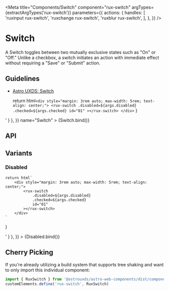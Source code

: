 
<Meta
    title="Components/Switch"
    component="rux-switch"
    argTypes={extractArgTypes('rux-switch')}
    parameters={{
        actions: {
            handles: [
                'ruxinput rux-switch',
                'ruxchange rux-switch',
                'ruxblur rux-switch',
            ],
        },
    }}
/>

# Switch

A Switch toggles between two mutually exclusive states such as "On" or "Off." Unlike a checkbox, a switch initiates an action with immediate effect without requiring a "Save" or "Submit" action.

## Guidelines

-   [Astro UXDS: Switch](http://www.astrouxds.com/ui-components/switch)

    return html`
        <div style="margin: 3rem auto; max-width: 5rem; text-align: center;">
            <rux-switch
                .disabled=${args.disabled}
                .checked=${args.checked}
                id="01"
            ></rux-switch>
        </div>
    `
}

<Canvas>
    <Story
        parameters={{
            docs: { source: { code: '<rux-switch></rux-switch>' } },
        }}
        name="Switch"
    >
        {Switch.bind()}
    </Story>
</Canvas>

## API

<ArgsTable of="rux-switch" />

## Variants

### Disabled

    return html`
        <div style="margin: 3rem auto; max-width: 5rem; text-align: center;">
            <rux-switch
                .disabled=${args.disabled}
                .checked=${args.checked}
                id="01"
            ></rux-switch>
        </div>
    `
}

<Canvas>
    <Story
        name="Disabled"
        args={{
            disabled: true,
        }}
        parameters={{
            docs: { source: { code: '<rux-switch disabled></rux-switch>' } },
        }}
    >
        {Disabled.bind()}
    </Story>
</Canvas>

## Cherry Picking

If you're already utilizing a build system that supports tree shaking and want to only import this individual component:

```js
import { RuxSwitch } from '@astrouxds/astro-web-components/dist/components/rux-switch'
customElements.define('rux-switch', RuxSwitch)
```
